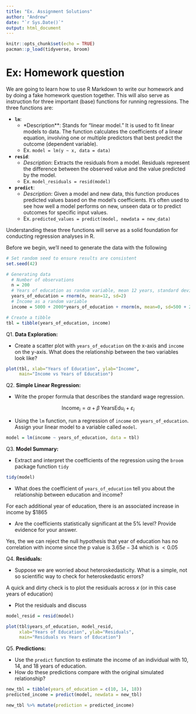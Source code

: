 ```yaml
---
title: "Ex. Assignment Solutions"
author: "Andrew"
date: "`r Sys.Date()`"
output: html_document
---
```


```r
knitr::opts_chunk$set(echo = TRUE)
pacman::p_load(tidyverse, broom)
```

# [Ex:]{.ex} Homework question

We are going to learn how to use R Markdown to write our homework [and]{.hi} by doing a fake homework question together. This will also serve as instruction for three important (base) functions for running regressions. The three functions are:

- __`lm`__: 
  - *Description**: Stands for "linear model." It is used to fit linear models to data. The function calculates the coefficients of a linear equation, involving one or multiple predictors that best predict the outcome (dependent variable). 
  - [Ex.]{.ex} `model = lm(y ~ x, data = data)`

- __`resid`__: 
  - *Description*: Extracts the residuals from a model. Residuals represent the difference between the observed value and the value predicted by the model.
  - [Ex.]{.ex} `model_residuals = resid(model)`

- __`predict`__: 
  - *Description*: Given a model and new data, this function produces predicted values based on the model's coefficients. It's often used to see how well a model performs on new, unseen data or to predict outcomes for specific input values.
  - [Ex.]{.ex} `predicted_values = predict(model, newdata = new_data)`


Understanding these three functions will serve as a solid foundation for conducting regression analyses in R.

Before we begin, we'll need to generate the data with the following

```r
# Set random seed to ensure results are consistent
set.seed(42)

# Generating data
  # Number of observations
  n = 200  
  # Years of education as random variable, mean 12 years, standard deviation 2 years
  years_of_education = rnorm(n, mean=12, sd=2)
  # Income as a random variable
  income = 5000 + 2000*years_of_education + rnorm(n, mean=0, sd=500 + 250*years_of_education)

# Create a tibble
tbl = tibble(years_of_education, income)
```

[Q1.]{.question} **Data Exploration:**

- Create a scatter plot with `years_of_education` on the x-axis and `income` on the y-axis. What does the relationship between the two variables look like?

```r
plot(tbl, xlab="Years of Education", ylab="Income", 
     main="Income vs Years of Education")
```


[Q2.]{.question} **Simple Linear Regression:**

- Write the proper formula that describes the standard wage regression.

$$
\text{Income}_i = \alpha + \beta \; \text{YearsEdu}_i + \varepsilon_i
$$

- Using the `lm` function, run a regression of `income` on `years_of_education`. Assign your linear model to a variable called `model`.  

```r
model = lm(income ~ years_of_education, data = tbl)
```

[Q3.]{.question} **Model Summary:**

- Extract and interpret the coefficients of the regression using the `broom` package function `tidy`

```r
tidy(model)
```

- What does the coefficient of `years_of_education` tell you about the relationship between education and income?

For each additional year of education, there is an associated increase in income by \$1865

- Are the coefficients statistically significant at the 5% level? Provide evidence for your answer.

Yes, the we can reject the null hypothesis that year of education has no correlation with income since the p value is $3.65e-34$ which is $< 0.05$

[Q4.]{.question} **Residuals:**

- Suppose we are worried about heteroskedasticity. What is a simple, not so scientific way to check for heteroskedastic errors?

A quick and dirty check is to plot the residuals across $x$ (or in this case years of education)

- Plot the residuals and discuss

```r
model_resid = resid(model)

plot(tbl$years_of_education, model_resid, 
     xlab="Years of Education", ylab="Residuals", 
     main="Residuals vs Years of Education")
```


[Q5.]{.question} **Predictions:**

- Use the `predict` function to estimate the income of an individual with 10, 14, and 18 years of education.   
- How do these predictions compare with the original simulated relationship?  

```r
new_tbl = tibble(years_of_education = c(10, 14, 18))
predicted_income = predict(model, newdata = new_tbl)

new_tbl %>% mutate(prediction = predicted_income)


```

